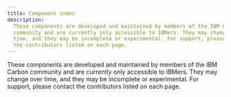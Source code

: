 ```yaml
---
title: Component index
description:
  These components are developed and maintained by members of the IBM Carbon
  community and are currently only accessible to IBMers. They may change over
  time, and they may be incomplete or experimental. For support, please contact
  the contributors listed on each page.
---
```



<PageDescription>

These components are developed and maintained by members of the IBM Carbon
community and are currently only accessible to IBMers. They may change over
time, and they may be incomplete or experimental. For support, please contact
the contributors listed on each page.

</PageDescription>

<ChartIndexPage />
